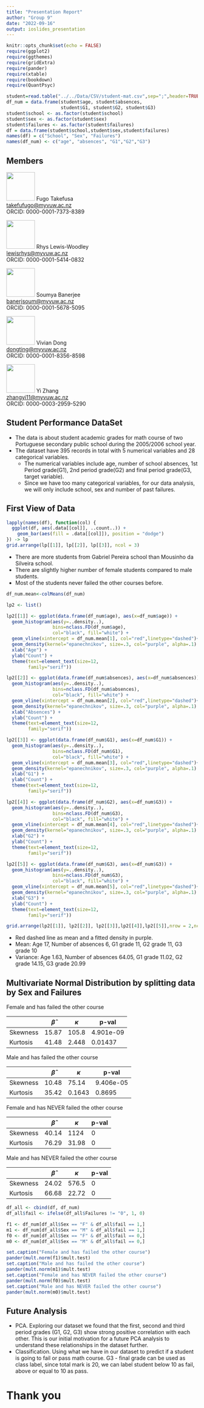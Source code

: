 ```yaml
---
title: "Presentation Report"
author: "Group 9"
date: "2022-09-16"
output: ioslides_presentation
---
```


```r
knitr::opts_chunk$set(echo = FALSE)
require(ggplot2)
require(ggthemes)
require(gridExtra)
require(pander)
require(xtable)
require(bookdown)
require(QuantPsyc)
```

```r
student=read.table("../../Data/CSV/student-mat.csv",sep=";",header=TRUE)
df_num = data.frame(student$age, student$absences, 
                    student$G1, student$G2, student$G3)
student$school <- as.factor(student$school)
student$sex <- as.factor(student$sex)
student$failures <- as.factor(student$failures)
df = data.frame(student$school,student$sex,student$failures)
names(df) = c("School", "Sex", "Failures")
names(df_num) <- c("age", "absences", "G1","G2","G3")
```


## Members {.smaller .columns-2}
![](../../Images/JPG/Photo/Fugo%20Takefusa.jpg){width="75px"} 
Fugo Takefusa\
[takefufugo\@myvuw.ac.nz](mailto:takefufugo@myvuw.ac.nz){.email}\
ORCID: 0000-0001-7373-8389\

![](../../Images/JPG/Photo/Rhys%20Lewis-Woodley.jpg){width="75px"} 
Rhys Lewis-Woodley\
[lewisrhys\@myvuw.ac.nz](mailto:lewisrhys@myvuw.ac.nz){.email}\
ORCID: 0000-0001-5414-0832\

![](../../Images/JPG/Photo/Soumya%20Banerjee.jpg){width="75px"} 
Soumya Banerjee\
[banerjsoum\@myvuw.ac.nz](mailto:banerjsoum@myvuw.ac.nz){.email}\
ORCID: 0000-0001-5678-5095\

![](../../Images/JPG/Photo/Vivian%20Dong.jpg){width="75px"} 
Vivian Dong\
[dongting\@myvuw.ac.nz](mailto:dongting@myvuw.ac.nz){.email}\
ORCID: 0000-0001-8356-8598\

![](../../Images/JPG/Photo/Yi%20Zhang.jpg){width="75px"} 
Yi Zhang\
[zhangyi11\@myvuw.ac.nz](mailto:zhangyi11@myvuw.ac.nz){.email}\
ORCID: 0000-0003-2959-5290\

## Student Performance DataSet

-   The data is about student academic grades for math course of two Portuguese secondary public school during the 2005/2006 school year.
-   The dataset have 395 records in total with 5 numerical variables and 28 categorical variables.
    -   The numerical variables include age, number of school absences, 1st Period grade(G1), 2nd period grade(G2) and final period grade(G3, target variable).
    -   Since we have too many categorical variables, for our data analysis, we will only include school, sex and number of past failures.

## First View of Data {.smaller .columns-2}

```r
lapply(names(df), function(col) {
  ggplot(df, aes(.data[[col]], ..count..)) + 
    geom_bar(aes(fill = .data[[col]]), position = "dodge")
}) -> lp
grid.arrange(lp[[1]], lp[[2]], lp[[3]], ncol = 3)
```

-   There are more students from Gabriel Pereira school than Mousinho da Silveira school.
-   There are slightly higher number of female students compared to male students.
-   Most of the students never failed the other courses before.

```r
df_num.mean<-colMeans(df_num)

lp2 <- list()

lp2[[1]] <- ggplot(data.frame(df_num$age), aes(x=df_num$age)) +
  geom_histogram(aes(y=..density..),
                 bins=nclass.FD(df_num$age),
                 col="black", fill="white") +
  geom_vline(xintercept = df_num.mean[1], col="red",linetype="dashed")+
  geom_density(kernel="epanechnikov", size=.3, col="purple", alpha=.1) +
  xlab("Age") +
  ylab("Count") +
  theme(text=element_text(size=12, 
        family="serif"))

lp2[[2]] <- ggplot(data.frame(df_num$absences), aes(x=df_num$absences)) +
  geom_histogram(aes(y=..density..),
                 bins=nclass.FD(df_num$absences),
                 col="black", fill="white") +
  geom_vline(xintercept = df_num.mean[2], col="red",linetype="dashed")+
  geom_density(kernel="epanechnikov", size=.3, col="purple", alpha=.1) +
  xlab("Absences") +
  ylab("Count") +
  theme(text=element_text(size=12, 
        family="serif"))

lp2[[3]] <- ggplot(data.frame(df_num$G1), aes(x=df_num$G1)) +
  geom_histogram(aes(y=..density..),
                 bins=nclass.FD(df_num$G1),
                 col="black", fill="white") +
  geom_vline(xintercept = df_num.mean[3], col="red",linetype="dashed")+
  geom_density(kernel="epanechnikov", size=.3, col="purple", alpha=.1) +
  xlab("G1") +
  ylab("Count") +
  theme(text=element_text(size=12, 
        family="serif"))

lp2[[4]] <- ggplot(data.frame(df_num$G2), aes(x=df_num$G3)) +
  geom_histogram(aes(y=..density..),
                 bins=nclass.FD(df_num$G3),
                 col="black", fill="white") +
  geom_vline(xintercept = df_num.mean[4], col="red",linetype="dashed")+
  geom_density(kernel="epanechnikov", size=.3, col="purple", alpha=.1) +
  xlab("G2") +
  ylab("Count") +
  theme(text=element_text(size=12, 
        family="serif"))

lp2[[5]] <- ggplot(data.frame(df_num$G3), aes(x=df_num$G3)) +
  geom_histogram(aes(y=..density..),
                 bins=nclass.FD(df_num$G3),
                 col="black", fill="white") +
  geom_vline(xintercept = df_num.mean[5], col="red",linetype="dashed")+
  geom_density(kernel="epanechnikov", size=.3, col="purple", alpha=.1) +
  xlab("G3") +
  ylab("Count") +
  theme(text=element_text(size=12, 
        family="serif"))

grid.arrange(lp2[[1]], lp2[[2]], lp2[[3]],lp2[[4]],lp2[[5]],nrow = 2,ncol = 3)
```

-   Red dashed line as mean and a fitted density in purple.
-   Mean: Age 17, Number of absences 6, G1 grade 11, G2 grade 11, G3 grade 10
-   Variance: Age 1.63, Number of absences 64.05, G1 grade 11.02, G2 grade 14.15, G3 grade 20.99

## Multivariate Normal Distribution by splitting data by Sex and Failures{.smaller .columns-2}

<style>
.forceBreak { -webkit-column-break-after: always; break-after: column; }
</style>

Female and has failed the other course

|  | $\hat{\beta}$ | $\kappa$ | p-val     |
|----------|----------|-------|-----------|
| Skewness | 15.87    | 105.8 | 4.901e-09 |
| Kurtosis | 41.48    | 2.448 | 0.01437   |

Male and has failed the other course

| | $\hat{\beta}$ | $\kappa$  | p-val    |
|----------|----------|--------|-----------|
| Skewness | 10.48    | 75.14  | 9.406e-05 |
| Kurtosis | 35.42    | 0.1643 | 0.8695    |

<p class="forceBreak">

</p>

Female and has NEVER failed the other course

| | $\hat{\beta}$ | $\kappa$ | p-val |
|----------|----------|-------|-------|
| Skewness | 40.14    | 1124  | 0     |
| Kurtosis | 76.29    | 31.98 | 0     |

Male and has NEVER failed the other course

| | $\hat{\beta}$ | $\kappa$ | p-val |
|----------|----------|-------|-------|
| Skewness | 24.02    | 576.5 | 0     |
| Kurtosis | 66.68    | 22.72 | 0     |

```r
df_all <- cbind(df, df_num) 
df_all$fail <- ifelse(df_all$Failures != "0", 1, 0)

f1 <- df_num[df_all$Sex == "F" & df_all$fail == 1,]
m1 <- df_num[df_all$Sex == "M" & df_all$fail == 1,]
f0 <- df_num[df_all$Sex == "F" & df_all$fail == 0,]
m0 <- df_num[df_all$Sex == "M" & df_all$fail == 0,]

set.caption("Female and has failed the other course")
pander(mult.norm(f1)$mult.test)
set.caption("Male and has failed the other course")
pander(mult.norm(m1)$mult.test)
set.caption("Female and has NEVER failed the other course")
pander(mult.norm(f0)$mult.test)
set.caption("Male and has NEVER failed the other course")
pander(mult.norm(m0)$mult.test)
```

## Future Analysis

-   PCA. Exploring our dataset we found that the first, second and third period grades (G1, G2, G3) show strong positive correlation with each other. This is our initial motivation for a future PCA analysis to understand these relationships in the dataset further.
-   Classification. Using what we have in our dataset to predict if a student is going to fail or pass math course. G3 - final grade can be used as class label, since total mark is 20, we can label student below 10 as fail, above or equal to 10 as pass.

# Thank you
